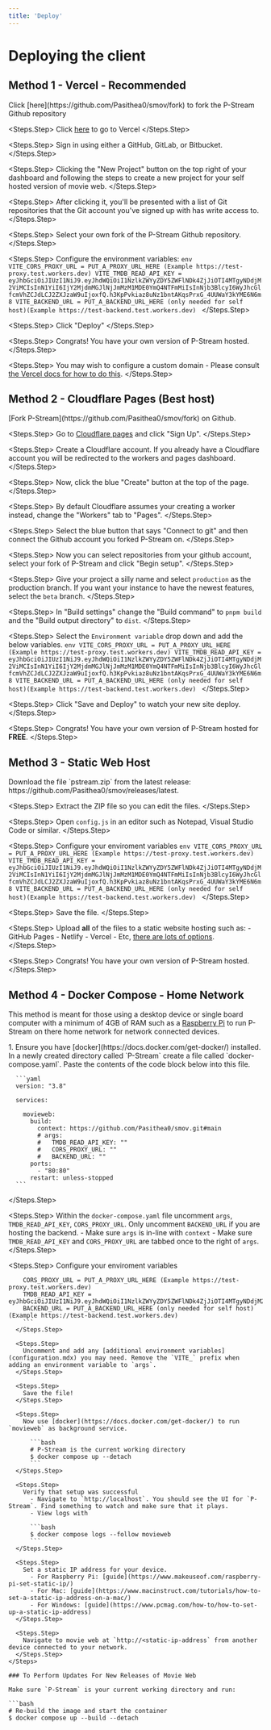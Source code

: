 ```yaml
---
title: 'Deploy'
---
```


# Deploying the client

## Method 1 - Vercel - Recommended

<Steps>
  <Steps.Step>
    Click [here](https://github.com/Pasithea0/smov/fork) to fork the P-Stream Github repository
  </Steps.Step>
  
  <Steps.Step>
    Click [here](https://vercel.com/) to go to Vercel
  </Steps.Step>
  
  <Steps.Step>
    Sign in using either a GitHub, GitLab, or Bitbucket.
  </Steps.Step>
  
  <Steps.Step>
    Clicking the "New Project" button on the top right of your dashboard and following the steps to create a new project for your self hosted version of movie web.
  </Steps.Step>
  
  <Steps.Step>
    After clicking it, you'll be presented with a list of Git repositories that the Git account you've signed up with has write access to. 
  </Steps.Step>
  
  <Steps.Step>
    Select your own fork of the P-Stream Github repository.
  </Steps.Step>
  
  <Steps.Step>
    Configure the environment variables:
    ```env
    VITE_CORS_PROXY_URL = PUT_A_PROXY_URL_HERE (Example https://test-proxy.test.workers.dev)
    VITE_TMDB_READ_API_KEY = eyJhbGciOiJIUzI1NiJ9.eyJhdWQiOiI1NzlkZWYyZDY5ZWFlNDk4ZjJiOTI4MTgyNDdjM2ViMCIsInN1YiI6IjY2MjdmMGJlNjJmMzM1MDE0YmQ4NTFmMiIsInNjb3BlcyI6WyJhcGlfcmVhZCJdLCJ2ZXJzaW9uIjoxfQ.h3KpPvkiaz8uNz1bntAKqsPrxG_4UUWaY3kYME6N6m8
    VITE_BACKEND_URL = PUT_A_BACKEND_URL_HERE (only needed for self host)(Example https://test-backend.test.workers.dev)
    ```
  </Steps.Step>
  
  <Steps.Step>
    Click "Deploy"
  </Steps.Step>
  
  <Steps.Step>
    Congrats! You have your own version of P-Stream hosted.
  </Steps.Step>
  
  <Steps.Step>
    You may wish to configure a custom domain - Please consult [the Vercel docs for how to do this](https://vercel.com/docs/getting-started-with-vercel/domains).
  </Steps.Step>
</Steps>

## Method 2 - Cloudflare Pages (Best host)
<Steps>
  <Steps.Step>
    [Fork P-Stream](https://github.com/Pasithea0/smov/fork) on Github.
  </Steps.Step>

  <Steps.Step>
    Go to [Cloudflare pages](https://pages.dev) and click "Sign Up".
  </Steps.Step>

  <Steps.Step>
    Create a Cloudflare account.
    <Note>
      If you already have a Cloudflare account you will be redirected to the workers and pages dashboard.
    </Note>
  </Steps.Step>

  <Steps.Step>
    Now, click the blue "Create" button at the top of the page.
  </Steps.Step>

  <Steps.Step>
    By default Cloudflare assumes your creating a worker instead, change the "Workers" tab to "Pages".
  </Steps.Step>

  <Steps.Step>
    Select the blue button that says "Connect to git" and then connect the Github account you forked P-Stream on.
  </Steps.Step>

  <Steps.Step>
    Now you can select repositories from your github account, select your fork of P-Stream and click "Begin setup".
  </Steps.Step>

  <Steps.Step>
    Give your project a silly name and select `production` as the production branch.
    <Note>If you want your instance to have the newest features, select the `beta` branch.</Note>
  </Steps.Step>

  <Steps.Step>
    In "Build settings" change the "Build command" to `pnpm build` and the "Build output directory" to `dist`.
  </Steps.Step>

  <Steps.Step>
    Select the `Environment variable` drop down and add the below variables.
    ```env
    VITE_CORS_PROXY_URL = PUT_A_PROXY_URL_HERE (Example https://test-proxy.test.workers.dev)
    VITE_TMDB_READ_API_KEY = eyJhbGciOiJIUzI1NiJ9.eyJhdWQiOiI1NzlkZWYyZDY5ZWFlNDk4ZjJiOTI4MTgyNDdjM2ViMCIsInN1YiI6IjY2MjdmMGJlNjJmMzM1MDE0YmQ4NTFmMiIsInNjb3BlcyI6WyJhcGlfcmVhZCJdLCJ2ZXJzaW9uIjoxfQ.h3KpPvkiaz8uNz1bntAKqsPrxG_4UUWaY3kYME6N6m8
    VITE_BACKEND_URL = PUT_A_BACKEND_URL_HERE (only needed for self host)(Example https://test-backend.test.workers.dev)
    ```
  </Steps.Step>

  <Steps.Step>
    Click "Save and Deploy" to watch your new site deploy.
  </Steps.Step>

  <Steps.Step>
    Congrats! You have your own version of P-Stream hosted for **FREE**.
  </Steps.Step>
</Steps>

## Method 3 - Static Web Host

<Steps>
  <Steps.Step>
    Download the file `pstream.zip` from the latest release: https://github.com/Pasithea0/smov/releases/latest.
  </Steps.Step>
  
  <Steps.Step>
    Extract the ZIP file so you can edit the files.
  </Steps.Step>
  
  <Steps.Step>
    Open `config.js` in an editor such as Notepad, Visual Studio Code or similar.
  </Steps.Step>
  
  <Steps.Step>
    Configure your enviroment variables
    ```env
    VITE_CORS_PROXY_URL = PUT_A_PROXY_URL_HERE (Example https://test-proxy.test.workers.dev)
    VITE_TMDB_READ_API_KEY = eyJhbGciOiJIUzI1NiJ9.eyJhdWQiOiI1NzlkZWYyZDY5ZWFlNDk4ZjJiOTI4MTgyNDdjM2ViMCIsInN1YiI6IjY2MjdmMGJlNjJmMzM1MDE0YmQ4NTFmMiIsInNjb3BlcyI6WyJhcGlfcmVhZCJdLCJ2ZXJzaW9uIjoxfQ.h3KpPvkiaz8uNz1bntAKqsPrxG_4UUWaY3kYME6N6m8
    VITE_BACKEND_URL = PUT_A_BACKEND_URL_HERE (only needed for self host)(Example https://test-backend.test.workers.dev)
    ```
  </Steps.Step>
  
  <Steps.Step>
    Save the file.
  </Steps.Step>
  
  <Steps.Step>
    Upload **all** of the files to a static website hosting such as:
      - GitHub Pages
      - Netlify
      - Vercel
      - Etc, [there are lots of options](https://www.staticwebsitehosting.org/).
  </Steps.Step>
  
  <Steps.Step>
    Congrats! You have your own version of P-Stream hosted.
  </Steps.Step>
</Steps>

## Method 4 - Docker Compose - Home Network

This method is meant for those using a desktop device or single board computer with a minimum of 4GB of RAM such as a [Raspberry Pi](https://www.raspberrypi.com/) to run P-Stream on there home network for network connected devices.

<Steps>
  <Steps.Step>
    1. Ensure you have [docker](https://docs.docker.com/get-docker/) installed. In a newly created directory called `P-Stream` create a file called `docker-compose.yaml`. Paste the contents of the code block below into this file.
  
      ```yaml
      version: "3.8"
      
      services:
      
        movieweb:
          build:
            context: https://github.com/Pasithea0/smov.git#main
            # args:
            #   TMDB_READ_API_KEY: ""
            #   CORS_PROXY_URL: ""
            #   BACKEND_URL: ""
          ports:
            - "80:80"
          restart: unless-stopped
      ```
  </Steps.Step>
  
  <Steps.Step>
    Within the `docker-compose.yaml` file uncomment `args`, `TMDB_READ_API_KEY`, `CORS_PROXY_URL`. Only uncomment `BACKEND_URL` if you are hosting the backend. 
      - Make sure `args` is in-line with `context` 
      - Make sure `TMDB_READ_API_KEY` and `CORS_PROXY_URL` are tabbed once to the right of `args`.
  </Steps.Step>
  
  <Steps.Step>
     Configure your enviroment variables
```env
    CORS_PROXY_URL = PUT_A_PROXY_URL_HERE (Example https://test-proxy.test.workers.dev)
    TMDB_READ_API_KEY = eyJhbGciOiJIUzI1NiJ9.eyJhdWQiOiI1NzlkZWYyZDY5ZWFlNDk4ZjJiOTI4MTgyNDdjM2ViMCIsInN1YiI6IjY2MjdmMGJlNjJmMzM1MDE0YmQ4NTFmMiIsInNjb3BlcyI6WyJhcGlfcmVhZCJdLCJ2ZXJzaW9uIjoxfQ.h3KpPvkiaz8uNz1bntAKqsPrxG_4UUWaY3kYME6N6m8
    BACKEND_URL = PUT_A_BACKEND_URL_HERE (only needed for self host)(Example https://test-backend.test.workers.dev)
    ```
  </Steps.Step>
  
  <Steps.Step>
    Uncomment and add any [additional environment variables](configuration.mdx) you may need. Remove the `VITE_` prefix when adding an environment variable to `args`.
  </Steps.Step>
  
  <Steps.Step>
    Save the file!
  </Steps.Step>
  
  <Steps.Step>
    Now use [docker](https://docs.docker.com/get-docker/) to run `movieweb` as background service.
  
      ```bash
      # P-Stream is the current working directory
      $ docker compose up --detach
      ```
  </Steps.Step>
  
  <Steps.Step>
    Verify that setup was successful
      - Navigate to `http://localhost`. You should see the UI for `P-Stream`. Find something to watch and make sure that it plays. 
      - View logs with
  
      ```bash
      $ docker compose logs --follow movieweb
      ```
  </Steps.Step>
  
  <Steps.Step>
    Set a static IP address for your device.
      - For Raspberry Pi: [guide](https://www.makeuseof.com/raspberry-pi-set-static-ip/)
      - For Mac: [guide](https://www.macinstruct.com/tutorials/how-to-set-a-static-ip-address-on-a-mac/)
      - For Windows: [guide](https://www.pcmag.com/how-to/how-to-set-up-a-static-ip-address)
  </Steps.Step>
  
  <Steps.Step>
    Navigate to movie web at `http://<static-ip-address` from another device connected to your network.
  </Steps.Step>
</Steps>

### To Perform Updates For New Releases of Movie Web

Make sure `P-Stream` is your current working directory and run:

```bash
# Re-build the image and start the container
$ docker compose up --build --detach
```
